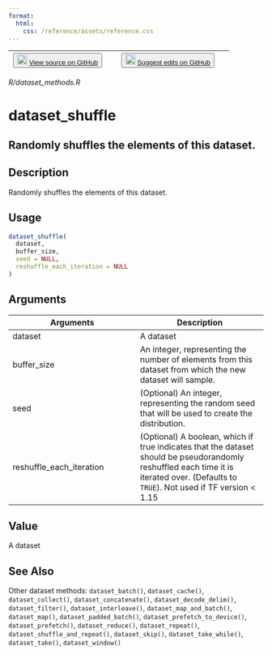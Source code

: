 ```yaml
---
format:
  html:
    css: /reference/assets/reference.css
---
```


| <button class="button"> ![](/reference/assets/GitHub-Mark-32px.png){width="20"} [View source on GitHub](https://github.com/rstudio/tfdatasets//blob/main/R/dataset_methods.R) </button> | <button class="button"> ![](/reference/assets/GitHub-Mark-32px.png){width="20"} [Suggest edits on GitHub](https://github.com/rstudio/tfdatasets//edit/main/R/dataset_methods.R) </button> |
|:------------------------------:|:--------------------------------------:|

*R/dataset_methods.R*

# dataset_shuffle

## Randomly shuffles the elements of this dataset.

## Description
Randomly shuffles the elements of this dataset. 


## Usage
```r
dataset_shuffle( 
  dataset, 
  buffer_size, 
  seed = NULL, 
  reshuffle_each_iteration = NULL 
) 
```

## Arguments
|Arguments|Description|
|---|---|
| dataset | A dataset |
| buffer_size | An integer, representing the number of elements from this dataset from which the new dataset will sample. |
| seed | (Optional) An integer, representing the random seed that will be used to create the distribution. |
| reshuffle_each_iteration | (Optional) A boolean, which if true indicates that the dataset should be pseudorandomly reshuffled each time it is iterated over. (Defaults to `TRUE`). Not used if TF version < 1.15 |



## Value
A dataset 



## See Also
Other dataset methods:  `dataset_batch()`, `dataset_cache()`, `dataset_collect()`, `dataset_concatenate()`, `dataset_decode_delim()`, `dataset_filter()`, `dataset_interleave()`, `dataset_map_and_batch()`, `dataset_map()`, `dataset_padded_batch()`, `dataset_prefetch_to_device()`, `dataset_prefetch()`, `dataset_reduce()`, `dataset_repeat()`, `dataset_shuffle_and_repeat()`, `dataset_skip()`, `dataset_take_while()`, `dataset_take()`, `dataset_window()`

